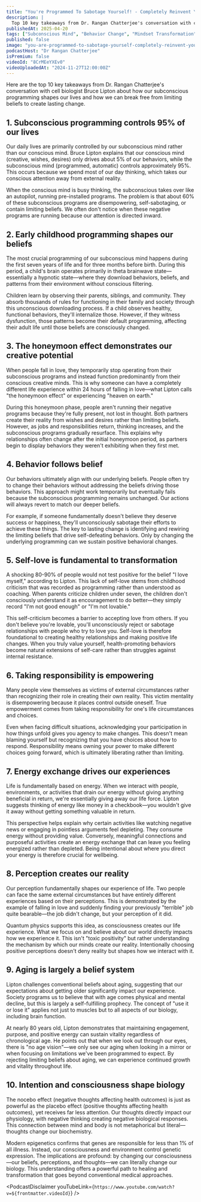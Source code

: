 ```yaml
---
title: "You're Programmed To Sabotage Yourself! - Completely Reinvent Your Life In 2025 | Bruce Lipton"
description: |
  Top 10 key takeaways from Dr. Rangan Chatterjee's conversation with cell biologist Bruce Lipton about how our subconscious programming shapes our lives and how we can break free from limiting beliefs to create lasting change.
publishedAt: 2025-04-20
tags: ["Subconscious Mind", "Behavior Change", "Mindset Transformation"]
published: false
image: "you-are-programmed-to-sabotage-yourself-completely-reinvent-your-life-in-2025-bruce-lipton.jpg"
podcastHost: "Dr Rangan Chatterjee"
isPremium: false
videoId: "8CrMEeYXEv0"
videoUploadedAt: "2024-11-27T12:00:00Z"
---
```



<PodcastSummaryPageLayout frontmatter={frontmatter}>
Here are the top 10 key takeaways from Dr. Rangan Chatterjee's conversation with cell biologist Bruce Lipton about how our subconscious programming shapes our lives and how we can break free from limiting beliefs to create lasting change.

## 1. Subconscious programming controls 95% of our lives

Our daily lives are primarily controlled by our subconscious mind rather than our conscious mind. Bruce Lipton explains that our conscious mind (creative, wishes, desires) only drives about 5% of our behaviors, while the subconscious mind (programmed, automatic) controls approximately 95%. This occurs because we spend most of our day thinking, which takes our conscious attention away from external reality.

When the conscious mind is busy thinking, the subconscious takes over like an autopilot, running pre-installed programs. The problem is that about 60% of these subconscious programs are disempowering, self-sabotaging, or contain limiting beliefs. We often don't notice when these negative programs are running because our attention is directed inward.

## 2. Early childhood programming shapes our beliefs

The most crucial programming of our subconscious mind happens during the first seven years of life and for three months before birth. During this period, a child's brain operates primarily in theta brainwave state—essentially a hypnotic state—where they download behaviors, beliefs, and patterns from their environment without conscious filtering.

Children learn by observing their parents, siblings, and community. They absorb thousands of rules for functioning in their family and society through this unconscious downloading process. If a child observes healthy, functional behaviors, they'll internalize those. However, if they witness dysfunction, those patterns become their default programming, affecting their adult life until those beliefs are consciously changed.

## 3. The honeymoon effect demonstrates our creative potential

When people fall in love, they temporarily stop operating from their subconscious programs and instead function predominantly from their conscious creative minds. This is why someone can have a completely different life experience within 24 hours of falling in love—what Lipton calls "the honeymoon effect" or experiencing "heaven on earth."

During this honeymoon phase, people aren't running their negative programs because they're fully present, not lost in thought. Both partners create their reality from wishes and desires rather than limiting beliefs. However, as jobs and responsibilities return, thinking increases, and the subconscious programs gradually resurface. This explains why relationships often change after the initial honeymoon period, as partners begin to display behaviors they weren't exhibiting when they first met.

## 4. Behavior follows belief

Our behaviors ultimately align with our underlying beliefs. People often try to change their behaviors without addressing the beliefs driving those behaviors. This approach might work temporarily but eventually fails because the subconscious programming remains unchanged. Our actions will always revert to match our deeper beliefs.

For example, if someone fundamentally doesn't believe they deserve success or happiness, they'll unconsciously sabotage their efforts to achieve these things. The key to lasting change is identifying and rewiring the limiting beliefs that drive self-defeating behaviors. Only by changing the underlying programming can we sustain positive behavioral changes.

## 5. Self-love is fundamental to transformation

A shocking 80-90% of people would not test positive for the belief "I love myself," according to Lipton. This lack of self-love stems from childhood criticism that was recorded as programming rather than understood as coaching. When parents criticize children under seven, the children don't consciously understand it as encouragement to do better—they simply record "I'm not good enough" or "I'm not lovable."

This self-criticism becomes a barrier to accepting love from others. If you don't believe you're lovable, you'll unconsciously reject or sabotage relationships with people who try to love you. Self-love is therefore foundational to creating healthy relationships and making positive life changes. When you truly value yourself, health-promoting behaviors become natural extensions of self-care rather than struggles against internal resistance.

## 6. Taking responsibility is empowering

Many people view themselves as victims of external circumstances rather than recognizing their role in creating their own reality. This victim mentality is disempowering because it places control outside oneself. True empowerment comes from taking responsibility for one's life circumstances and choices.

Even when facing difficult situations, acknowledging your participation in how things unfold gives you agency to make changes. This doesn't mean blaming yourself but recognizing that you have choices about how to respond. Responsibility means owning your power to make different choices going forward, which is ultimately liberating rather than limiting.

## 7. Energy exchange drives our experiences

Life is fundamentally based on energy. When we interact with people, environments, or activities that drain our energy without giving anything beneficial in return, we're essentially giving away our life force. Lipton suggests thinking of energy like money in a checkbook—you wouldn't give it away without getting something valuable in return.

This perspective helps explain why certain activities like watching negative news or engaging in pointless arguments feel depleting. They consume energy without providing value. Conversely, meaningful connections and purposeful activities create an energy exchange that can leave you feeling energized rather than depleted. Being intentional about where you direct your energy is therefore crucial for wellbeing.

## 8. Perception creates our reality

Our perception fundamentally shapes our experience of life. Two people can face the same external circumstances but have entirely different experiences based on their perceptions. This is demonstrated by the example of falling in love and suddenly finding your previously "terrible" job quite bearable—the job didn't change, but your perception of it did.

Quantum physics supports this idea, as consciousness creates our life experience. What we focus on and believe about our world directly impacts how we experience it. This isn't "toxic positivity" but rather understanding the mechanism by which our minds create our reality. Intentionally choosing positive perceptions doesn't deny reality but shapes how we interact with it.

## 9. Aging is largely a belief system

Lipton challenges conventional beliefs about aging, suggesting that our expectations about getting older significantly impact our experience. Society programs us to believe that with age comes physical and mental decline, but this is largely a self-fulfilling prophecy. The concept of "use it or lose it" applies not just to muscles but to all aspects of our biology, including brain function.

At nearly 80 years old, Lipton demonstrates that maintaining engagement, purpose, and positive energy can sustain vitality regardless of chronological age. He points out that when we look out through our eyes, there is "no age vision"—we only see our aging when looking in a mirror or when focusing on limitations we've been programmed to expect. By rejecting limiting beliefs about aging, we can experience continued growth and vitality throughout life.

## 10. Intention and consciousness shape biology

The nocebo effect (negative thoughts affecting health outcomes) is just as powerful as the placebo effect (positive thoughts affecting health outcomes), yet receives far less attention. Our thoughts directly impact our physiology, with negative thinking creating negative biological responses. This connection between mind and body is not metaphorical but literal—thoughts change our biochemistry.

Modern epigenetics confirms that genes are responsible for less than 1% of all illness. Instead, our consciousness and environment control genetic expression. The implications are profound: by changing our consciousness—our beliefs, perceptions, and thoughts—we can literally change our biology. This understanding offers a powerful path to healing and transformation that goes beyond conventional medical approaches.

<PodcastDisclaimer
  youTubeLink={`https://www.youtube.com/watch?v=${frontmatter.videoId}`}
/>

</PodcastSummaryPageLayout>
